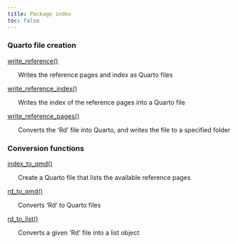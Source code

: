 ```yaml
---
title: Package index
toc: false
---
```


### Quarto file creation

[write_reference()](write_reference.qmd)


&nbsp;&nbsp;&nbsp;&nbsp;&nbsp;&nbsp;Writes the reference pages and index as Quarto files

[write_reference_index()](write_reference_index.qmd)


&nbsp;&nbsp;&nbsp;&nbsp;&nbsp;&nbsp;Writes the index of the reference pages into a Quarto file

[write_reference_pages()](write_reference_pages.qmd)


&nbsp;&nbsp;&nbsp;&nbsp;&nbsp;&nbsp;Converts the 'Rd' file into Quarto, and writes the file to a specified folder

### Conversion functions

[index_to_qmd()](index_to_qmd.qmd)


&nbsp;&nbsp;&nbsp;&nbsp;&nbsp;&nbsp;Create a Quarto file that lists the available reference pages

[rd_to_qmd()](rd_to_qmd.qmd)


&nbsp;&nbsp;&nbsp;&nbsp;&nbsp;&nbsp;Converts 'Rd' to Quarto files

[rd_to_list()](rd_to_list.qmd)


&nbsp;&nbsp;&nbsp;&nbsp;&nbsp;&nbsp;Converts a given 'Rd' file into a list object

